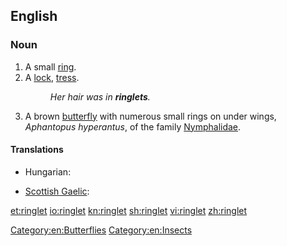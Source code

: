 ==English==

===Noun===
{{en-noun}}

# A small [[ring]].
# A [[lock]], [[tress]].
#:''Her hair was in '''ringlets'''.''
# A brown [[butterfly]] with numerous small rings on under wings, ''Aphantopus hyperantus'', of the family [[Nymphalidae]].

====Translations====
{{trans-top|lock, tress}}
* Hungarian: {{t-|hu|lokni}}
{{trans-mid}}
* [[Scottish Gaelic]]: {{t-|gd|cuach|f|xs=Scottish Gaelic}}
{{trans-bottom}}
{{trans-top|butterfly}}
{{trans-mid}}
{{trans-bottom}}

[[Category:en:Butterflies]]
[[Category:en:Insects]]

[[et:ringlet]]
[[io:ringlet]]
[[kn:ringlet]]
[[sh:ringlet]]
[[vi:ringlet]]
[[zh:ringlet]]